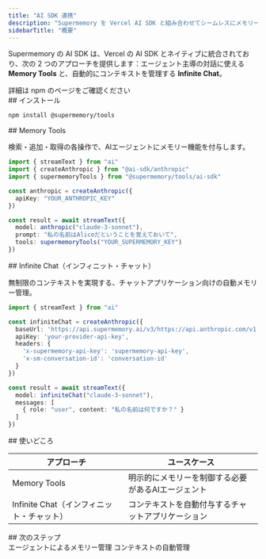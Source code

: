 ```yaml
---
title: "AI SDK 連携"
description: "Supermemory を Vercel AI SDK と組み合わせてシームレスにメモリー管理を実現"
sidebarTitle: "概要"
---
```


Supermemory の AI SDK は、Vercel の AI SDK とネイティブに統合されており、次の 2 つのアプローチを提供します：エージェント主導の対話に使える **Memory Tools** と、自動的にコンテキストを管理する **Infinite Chat**。

<Card title="npm 上の Supermemory ツール" icon="npm" href="https://www.npmjs.com/package/@supermemory/tools">
  詳細は npm のページをご確認ください
</Card>

<div id="installation">
  ## インストール
</div>

```bash
npm install @supermemory/tools
```

<div id="memory-tools">
  ## Memory Tools
</div>

検索・追加・取得の各操作で、AIエージェントにメモリー機能を付与します。

```typescript
import { streamText } from "ai"
import { createAnthropic } from "@ai-sdk/anthropic"
import { supermemoryTools } from "@supermemory/tools/ai-sdk"

const anthropic = createAnthropic({
  apiKey: "YOUR_ANTHROPIC_KEY"
})

const result = await streamText({
  model: anthropic("claude-3-sonnet"),
  prompt: "私の名前はAliceだということを覚えておいて",
  tools: supermemoryTools("YOUR_SUPERMEMORY_KEY")
})
```

<div id="infinite-chat">
  ## Infinite Chat（インフィニット・チャット）
</div>

無制限のコンテキストを実現する、チャットアプリケーション向けの自動メモリー管理。

```typescript
import { streamText } from "ai"

const infiniteChat = createAnthropic({
  baseUrl: 'https://api.supermemory.ai/v3/https://api.anthropic.com/v1',
  apiKey: 'your-provider-api-key',
  headers: {
    'x-supermemory-api-key': 'supermemory-api-key',
    'x-sm-conversation-id': 'conversation-id'
  }
})

const result = await streamText({
  model: infiniteChat("claude-3-sonnet"),
  messages: [
    { role: "user", content: "私の名前は何ですか？" }
  ]
})
```

<div id="when-to-use">
  ## 使いどころ
</div>

| アプローチ | ユースケース |
|----------|----------|
| Memory Tools | 明示的にメモリーを制御する必要があるAIエージェント |
| Infinite Chat（インフィニット・チャット） | コンテキストを自動付与するチャットアプリケーション |

<div id="next-steps">
  ## 次のステップ
</div>

<CardGroup cols={2}>
  <Card title="Memory Tools" icon="wrench" href="/ja/ai-sdk/memory-tools">
    エージェントによるメモリー管理
  </Card>

  <Card title="Infinite Chat" icon="infinity" href="/ja/ai-sdk/infinite-chat">
    コンテキストの自動管理
  </Card>
</CardGroup>